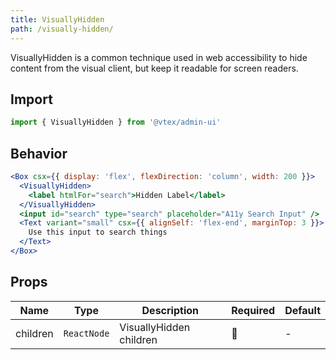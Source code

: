 ```yaml
---
title: VisuallyHidden
path: /visually-hidden/
---
```


VisuallyHidden is a common technique used in web accessibility to hide content from the visual client, but keep it readable for screen readers.

## Import

```jsx isStatic
import { VisuallyHidden } from '@vtex/admin-ui'
```

## Behavior

```jsx live
<Box csx={{ display: 'flex', flexDirection: 'column', width: 200 }}>
  <VisuallyHidden>
    <label htmlFor="search">Hidden Label</label>
  </VisuallyHidden>
  <input id="search" type="search" placeholder="A11y Search Input" />
  <Text variant="small" csx={{ alignSelf: 'flex-end', marginTop: 3 }}>
    Use this input to search things
  </Text>
</Box>
```

## Props

| Name     | Type        | Description             | Required | Default |
| -------- | ----------- | ----------------------- | -------- | ------- |
| children | `ReactNode` | VisuallyHidden children | 🚫       | -       |
